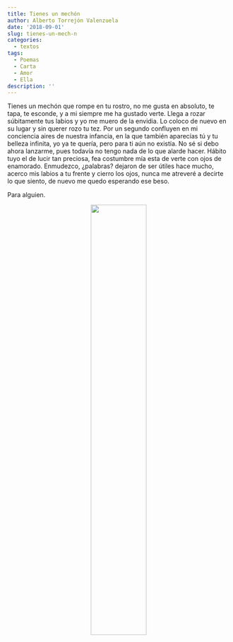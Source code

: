 ```yaml
---
title: Tienes un mechón
author: Alberto Torrejón Valenzuela
date: '2018-09-01'
slug: tienes-un-mech-n
categories:
  - textos
tags:
  - Poemas
  - Carta
  - Amor
  - Ella
description: ''
---
```


<div class="just">
<span class = "primerapalabra">T</span>ienes un <span class = "primerapalabra">mechón</span> que rompe en tu rostro, no me gusta en absoluto, te tapa, te esconde, y a mi siempre me ha gustado verte. Llega a rozar súbitamente tus labios y yo me muero de la envidia. Lo coloco de nuevo en su lugar y sin querer rozo tu tez. Por un segundo confluyen en mi conciencia aires de nuestra infancia, en la que también aparecías tú y tu belleza infinita, yo ya te quería, pero para ti aún no existía. No sé si debo ahora lanzarme, pues todavía no tengo nada de lo que alarde hacer. Hábito tuyo el de lucir tan preciosa, fea costumbre mía esta de verte con ojos de enamorado. Enmudezco, ¿palabras? dejaron de ser útiles hace mucho, acerco mis labios a tu frente y cierro los ojos, nunca me atreveré a decirte lo que siento, de nuevo me quedo esperando ese beso.
</div>

<div class="der">
Para alguien.
</div>


<center>
![](/text/Img/mujer.jpeg){width=50% height=50%}
</center>
